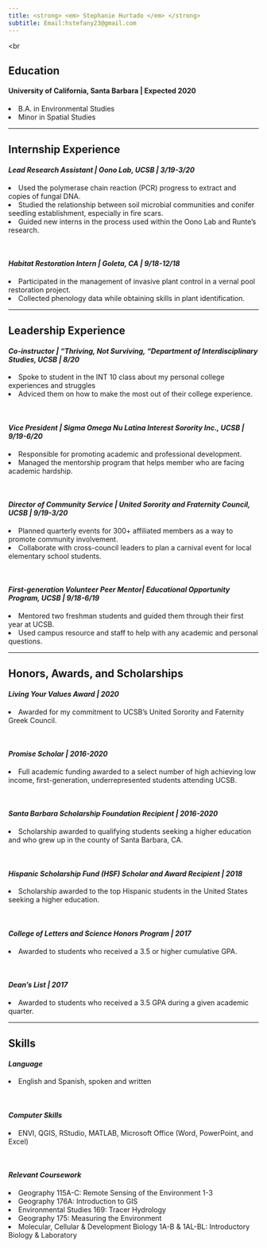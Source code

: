 ```yaml
---
title: <strong> <em> Stephanie Hurtado </em> </strong>
subtitle: Email:hstefany23@gmail.com
---
```

<br

## <strong> Education </strong>
#### <strong> University of California, Santa Barbara | Expected 2020 </strong>

  <li>B.A. in Environmental Studies </li>
  <li>Minor in Spatial Studies </li>

---

## <strong>Internship Experience </strong>
#### <em>Lead Research Assistant | Oono Lab, UCSB |	<strong> 3/19-3/20 </strong> </em>

  <li>Used the polymerase chain reaction (PCR) progress to extract and copies of fungal DNA. </li>
  <li>Studied the relationship between soil microbial communities and conifer seedling establishment, especially in fire scars. </li>
  <li>Guided new interns in the process used within the Oono Lab and Runte’s research.</li>
<br>

#### <em>Habitat Restoration Intern | Goleta, CA |	<strong> 9/18-12/18 </strong> </em>
  <li>Participated in the management of invasive plant control in a vernal pool restoration project. </li>
  <li>Collected phenology data while obtaining skills in plant identification. </li>
---

## <strong>Leadership Experience </strong>

#### <em>Co-instructor | "Thriving, Not Surviving, “Department of Interdisciplinary Studies, UCSB | <strong> 8/20 </strong> </em>                    
  <li>Spoke to student in the INT 10 class about my personal college experiences and struggles  </li>
  <li> Adviced them on how to make the most out of their college experience. </li>
<br>

#### <em>Vice President | Sigma Omega Nu Latina Interest Sorority Inc., UCSB | <strong> 9/19-6/20 </strong> </em>

<li>Responsible for promoting academic and professional development. </li>
<li>Managed the mentorship program that helps member who are facing academic hardship.</li>
<br>

#### <em>Director of Community Service | United Sorority and Fraternity Council, UCSB | <strong> 9/19-3/20 </strong> </em>

<li>Planned quarterly events for 300+ affiliated members as a way to promote community involvement.	</li>
<li>Collaborate with cross-council leaders to plan a carnival event for local elementary school students. </li>
<br>

#### <em>First-generation Volunteer Peer Mentor| Educational Opportunity Program, UCSB | <strong>9/18-6/19 </strong> </em>
<li>Mentored two freshman students and guided them through their first year at UCSB. </li>
<li> Used campus resource and staff to help with any academic and personal questions. </li>

---

## <strong>Honors, Awards, and Scholarships</strong>

#### <em> Living Your Values Award | <strong> 2020 </strong> </em>

<li> Awarded for my commitment to UCSB's United Sorority and Faternity Greek Council. </li>
<br>

#### <em>Promise Scholar | <strong> 2016-2020 </strong> </em>

<li>Full academic funding awarded to a select number of high achieving low income, first-generation, underrepresented students attending UCSB. </li>
<br>

#### <em>Santa Barbara Scholarship Foundation Recipient | <strong> 2016-2020 </strong> </em>

<li>Scholarship awarded to qualifying students seeking a higher education and who grew up in the county of Santa Barbara, CA. </li>
<br>

#### <em> Hispanic Scholarship Fund (HSF) Scholar and Award Recipient | <strong>2018 </strong> </em>                                                   
<li>Scholarship awarded to the top Hispanic students in the United States seeking a higher education. </li>              
<br>   

#### <em> College of Letters and Science Honors Program | <strong>2017 </strong> </em>      

<li> Awarded to students who received a 3.5 or higher cumulative GPA. </li>
<br>

#### <em>Dean’s List | <strong>2017</strong> </em>                                                                      
<li>Awarded to students who received a 3.5 GPA during a given academic quarter. </li>

---

## <strong> Skills </strong>

#### <em>Language </em>
<li>English and Spanish, spoken and written </li>
<br>

#### <em>Computer Skills </em>
<li>ENVI, QGIS, RStudio, MATLAB, Microsoft Office (Word, PowerPoint, and Excel) </li>
<br>

#### <em>Relevant Coursework </em>
<li>Geography 115A-C: Remote Sensing of the Environment 1-3 </li>
<li>Geography 176A: Introduction to GIS </li>
<li>Environmental Studies 169: Tracer Hydrology </li>
<li>Geography 175: Measuring the Environment </li>
<li>Molecular, Cellular & Development Biology 1A-B & 1AL-BL: Introductory Biology & Laboratory </li>





